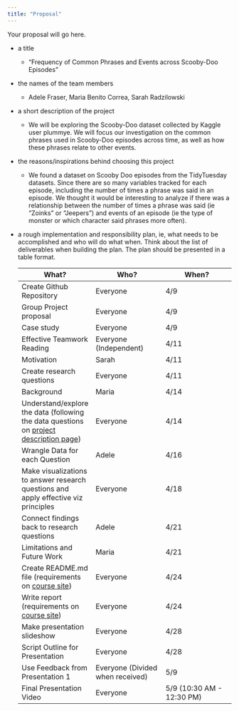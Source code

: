```yaml
---
title: "Proposal"
---
```


Your proposal will go here.

-   a title

    -   "Frequency of Common Phrases and Events across Scooby-Doo Episodes"

-   the names of the team members

    -   Adele Fraser, Maria Benito Correa, Sarah Radzilowski

-   a short description of the project

    -   We will be exploring the Scooby-Doo dataset collected by Kaggle user plummye. We will focus our investigation on the common phrases used in Scooby-Doo episodes across time, as well as how these phrases relate to other events.

-   the reasons/inspirations behind choosing this project

    -   We found a dataset on Scooby Doo episodes from the TidyTuesday datasets. Since there are so many variables tracked for each episode, including the number of times a phrase was said in an episode. We thought it would be interesting to analyze if there was a relationship between the number of times a phrase was said (ie "Zoinks" or "Jeepers") and events of an episode (ie the type of monster or which character said phrases more often).

-   a rough implementation and responsibility plan, ie, what needs to be accomplished and who will do what when.
    Think about the list of deliverables when building the plan.
    The plan should be presented in a table format.

    | What? | Who? | When? |
    |------------------------|------------------------|------------------------|
    | Create Github Repository | Everyone | 4/9 |
    | Group Project proposal | Everyone | 4/9 |
    | Case study | Everyone | 4/9 |
    | Effective Teamwork Reading | Everyone (Independent) | 4/11 |
    | Motivation | Sarah | 4/11 |
    | Create research questions | Everyone | 4/11 |
    | Background | Maria | 4/14 |
    | Understand/explore the data (following the data questions on [project description page](https://hash-mac.github.io/stat112site-s25/activities/99-project-overview.html#data)) | Everyone | 4/14 |
    | Wrangle Data for each Question | Adele | 4/16 |
    | Make visualizations to answer research questions and apply effective viz principles | Everyone | 4/18 |
    | Connect findings back to research questions | Adele | 4/21 |
    | Limitations and Future Work | Maria | 4/21 |
    | Create README.md file (requirements on [course site](https://hash-mac.github.io/stat112site-s25/activities/99-project-overview.html#code-report-video-presentation)) | Everyone | 4/24 |
    | Write report  (requirements on [course site](https://hash-mac.github.io/stat112site-s25/activities/99-project-overview.html#code-report-video-presentation)) | Everyone | 4/24 |
    | Make presentation slideshow | Everyone | 4/28 |
    | Script Outline for Presentation | Everyone | 4/28 |
    | Use Feedback from Presentation 1 | Everyone (Divided when received) | 5/9 |
    | Final Presentation Video | Everyone | 5/9 (10:30 AM - 12:30 PM) |
